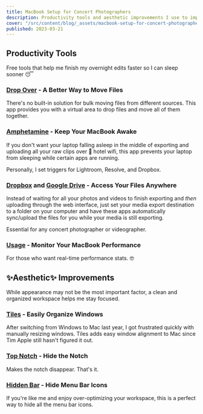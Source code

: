 ```yaml
---
title: MacBook Setup for Concert Photographers
description: Productivity tools and aesthetic improvements I use to improve my workflow efficiency.
cover: "/src/content/blog/_assets/macbook-setup-for-concert-photographers/cover.jpg"
published: 2023-03-21
---
```



## Productivity Tools

Free tools that help me finish my overnight edits faster so I can sleep sooner 😴

### [Drop Over](https://dropoverapp.com/) - A Better Way to Move Files

There's no built-in solution for bulk moving files from different sources. This app provides you with a virtual area to drop files and move all of them together.

<BlogVideo src={dropover} />

### [Amphetamine](https://apps.apple.com/us/app/amphetamine/id937984704?mt=12) - Keep Your MacBook Awake

If you don't want your laptop falling asleep in the middle of exporting and uploading all your raw clips over 💩 hotel wifi, this app prevents your laptop from sleeping while certain apps are running.

Personally, I set triggers for Lightroom, Resolve, and Dropbox.

<BlogImage src={amphetamine} alt="screenshot of amphetamine mac app" />

### [Dropbox](https://www.dropbox.com/desktop) and [Google Drive](https://www.google.com/drive/download/) - Access Your Files Anywhere

Instead of waiting for all your photos and videos to finish exporting and _then_ uploading through the web interface, just set your media export destination to a folder on your computer and have these apps automatically sync/upload the files for you while your media is still exporting.

Essential for any concert photographer or videographer.

<BlogImage src={dropbox} alt="screenshot of dropbox desktop app" />

### [Usage](https://apps.apple.com/app/apple-store/id1561788435) - Monitor Your MacBook Performance

For those who want real-time performance stats. 🤓

<BlogImage src={usage} alt="screenshot of usage mac app" />

## ✨Aesthetic✨ Improvements

While appearance may not be the most important factor, a clean and organized workspace helps me stay focused.

### [Tiles](https://freemacsoft.net/tiles/) - Easily Organize Windows

After switching from Windows to Mac last year, I got frustrated quickly with manually resizing windows. Tiles adds easy window alignment to Mac since Tim Apple still hasn't figured it out.

<BlogVideo src={tiles} />

### [Top Notch](https://topnotch.app/) - Hide the Notch

Makes the notch disappear. That's it.

<BlogImage src={topnotch} alt="screenshot of topnotch mac app" />

### [Hidden Bar](https://apps.apple.com/us/app/hidden-bar/id1452453066) - Hide Menu Bar Icons

If you're like me and enjoy over-optimizing your workspace, this is a perfect way to hide all the menu bar icons.

<BlogVideo src={hiddenBar} />
